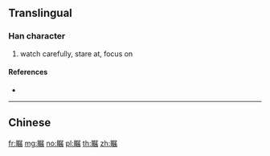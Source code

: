 {{character info/new}}
{{also|矚}}
==Translingual==

===Han character===
{{Han char|rn=109|rad=目|as=12|sn=17|four=|canj=BUSHB}}

# watch carefully, stare at, focus on

====References====
* {{Han ref|kx=0817.170|dkj=23688|dj=1230.010|hdz=42515.080|uh=77A9|ud=30633}}

----

==Chinese==
{{zh-see|矚}}

[[fr:瞩]]
[[mg:瞩]]
[[no:瞩]]
[[pl:瞩]]
[[th:瞩]]
[[zh:瞩]]